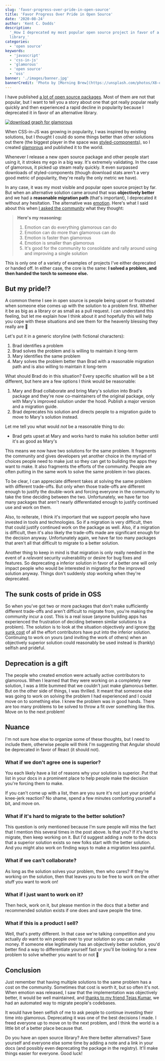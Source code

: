 ```yaml
---
slug: 'favor-progress-over-pride-in-open-source'
title: 'Favor Progress Over Pride in Open Source'
date: '2020-08-24'
author: 'Kent C. Dodds'
description:
  '_How I deprecated my most popular open source project in favor of a better
  library_'
categories:
  - 'open source'
keywords:
  - 'javascript'
  - 'css-in-js'
  - 'glamorous'
  - 'open source'
  - 'oss'
banner: './images/banner.jpg'
bannerCredit: 'Photo by [Morning Brew](https://unsplash.com/photos/X8-ogEgk338)'
---
```


I have published [a lot of open source packages](http://npm.im/~kentcdodds).
Most of them are not that popular, but I want to tell you a story about one that
got really popular really quickly and then experienced a rapid decline in
popularity because I deprecated it in favor of an alternative library.

[![download graph for glamorous](./images/glamorous-downloads.png)](https://www.npmtrends.com/glamorous)

When CSS-in-JS was growing in popularity, I was inspired by existing solutions,
but I thought I could do some things better than other solutions out there (the
biggest player in the space was
[styled-components](https://styled-components.com/)), so I created
[glamorous](https://github.com/paypal/glamorous) and published it to the world.

Whenever I release a new open source package and other people start using it, it
strokes my ego in a big way. It's extremely validating. In the case of
glamorous, it picked up steam really quickly. It even surpassed downloads of
styled-components (though download stats aren't a very good metric of
popularity, they're really the only metric we have).

In any case, it was my most visible and popular open source project by far. But
when an alternative solution came around that was **objectively better** and we
had a **reasonable migration path** (that's important), I deprecated it without
any hesitation. The alternative was [emotion](https://emotion.sh). Here's what I
said about this when
[I asked the community](https://github.com/paypal/glamorous/issues/419) what
they thought:

> **Here's my reasoning:**
>
> 1. Emotion can do everything glamorous can do
> 2. Emotion can do more than glamorous can do
> 3. Emotion is faster than glamorous
> 4. Emotion is smaller than glamorous
> 5. It's good for the community to consolidate and rally around using and
>    improving a single solution

This is only one of a variety of examples of projects I've either deprecated or
handed off. In either case, the core is the same: **I solved a problem, and then
handed the torch to someone else.**

## But my pride!?

A common theme I see in open source is people being upset or frustrated when
someone else comes up with the solution to a problem first. Whether it be as big
as a library or as small as a pull request. I can understand this feeling, but
let me explain how I think about it and hopefully this will help you cope with
these situations and see them for the heavenly blessing they really are 👼

Let's put it in a generic storyline (with fictional characters):

1. Brad identifies a problem
2. Brad solves the problem and is willing to maintain it long-term
3. Mary identifies the same problem
4. Mary solves the problem better than Brad with a reasonable migration path and
   is also willing to maintain it long-term

What should Brad do in this situation? Every specific situation will be a bit
different, but here are a few options I think would be reasonable:

1. Mary and Brad collaborate and bring Mary's solution into Brad's package and
   they're now co-maintainers of the original package, only with Mary's improved
   solution under the hood. Publish a major version and a migration guide.
2. Brad deprecates his solution and directs people to a migration guide to move
   to Mary's solution instead.

Let me tell you what would _not_ be a reasonable thing to do:

- Brad gets upset at Mary and works hard to make his solution better until it's
  as good as Mary's

This means we now have two solutions for the same problem. It fragments the
community and gives developers yet another choice in the myriad of choices
people need to make just so they can get to building the apps they want to make.
It also fragments the efforts of the community. People are often putting in the
same work to solve the same problem in two places.

To be clear, I can appreciate different takes at solving the same problem with
different trade-offs. But only when those trade-offs are different enough to
justify the double-work and forcing everyone in the community to take the time
deciding between the two. Unfortunately, we have far too many packages that
aren't nearly differentiated enough to justify continued use and work on them.

Also, to reiterate, I think it's important that we support people who have
invested in tools and technologies. So if a migration is very difficult, then
that could justify continued work on the package as well. Also, if a migration
is difficult, then it's also likely the trade-offs made are significant enough
for the decision anyway. Unfortunately again, we have far too many packages that
aren't all that difficult to migrate to a better solution.

Another thing to keep in mind is that migration is only really needed in the
event of a _relevant_ security vulnerability or desire for bug fixes and
features. So deprecating a inferior solution in favor of a better one will only
impact people who would be interested in migrating for the improved solution
anyway. Things don't suddenly stop working when they're deprecated.

## The sunk costs of pride in OSS

So when you've got two or more packages that don't make sufficiently different
trade-offs and aren't difficult to migrate from, you're making the community
incur a cost. This is a real issue (anyone building apps has experienced the
frustration of deciding between similar solutions to a problem). The solution is
to look at the situation objectively and ignore
[the sunk cost](https://en.wikipedia.org/wiki/Sunk_cost) of all the effort
contributors have put into the inferior solution. Continuing to work on yours 
(and inviting the work of others) when an objectively superior solution could
reasonably be used instead is (frankly) selfish and prideful.

## Deprecation is a gift

The people who created emotion were actually active contributors to glamorous.
When I learned that they were working on a completely new solution, I was a
little bummed that we couldn't just make glamorous better. But on the other side
of things, I was thrilled. It meant that someone else was going to work on
solving the problem I had experienced and I could move on to something else. I
knew the problem was in good hands. There are too many problems to be solved to
throw a fit over something like this. Move on to the next problem!

## Nuance

I'm not sure how else to organize some of these thoughts, but I need to
include them, otherwise people will think I'm suggesting that Angular should be
deprecated in favor of React (it should not).

### What if we don't agree one is superior?

You each likely have a list of reasons why your solution is superior. Put that
list in your docs in a prominent place to help people make the decision you're
forcing them to make.

If you can't come up with a list, then are you sure it's not just your prideful
knee-jerk reaction? No shame, spend a few minutes comforting yourself a bit, and
move on.

### What if it's hard to migrate to the better solution?

This question is only mentioned because I'm sure people will miss the fact that
I mention this several times in the post above. Is that you? If it's hard to
migrate, then keep working on it. But I'd suggest adding a note to the docs that
a superior solution exists so new folks start with the better solution. And you
might also work on finding ways to make a migration less painful.

### What if we can't collaborate?

As long as the solution solves your problem, then who cares? If they're working
on the solution, then that leaves you to be free to work on the other stuff you
want to work on!

### What if I just want to work on it?

Then heck, work on it, but please mention in the docs that a better and
recommended solution exists if one does and save people the time.

### What if this is a product I sell?

Well, that's pretty different. In that case we're talking competition and you
actually _do_ want to win people over to your solution so you can make money. If
someone else legitimately has an objectively better solution, you'd better find 
a way to differentiate yourself fast or you'll be looking for a new problem to 
solve whether you want to or not 🙈

## Conclusion

Just remember that having multiple solutions to the same problem has a cost on
the community. Sometimes that cost is worth it, but so often it's not. When
emotion was released, I saw that the implementation was objectively better, it
would be well maintained, and
[thanks to my friend Tejas Kumar](https://github.com/paypal/glamorous/issues/419#issuecomment-397847413),
we had an automated way to migrate people's codebases.

It would have been selfish of me to ask people to continue investing their time
into glamorous. Deprecating it was one of the best decisions I made. I freed
everyone up to move on to the next problem, and I think the world is a little
bit of a better place because that.

Do you have an open source library? Are there better alternatives? Save yourself
and everyone else some time by adding a note and a link in your docs (and
possibly even deprecating the package in the registry). It'll make things easier
for everyone. Good luck!
